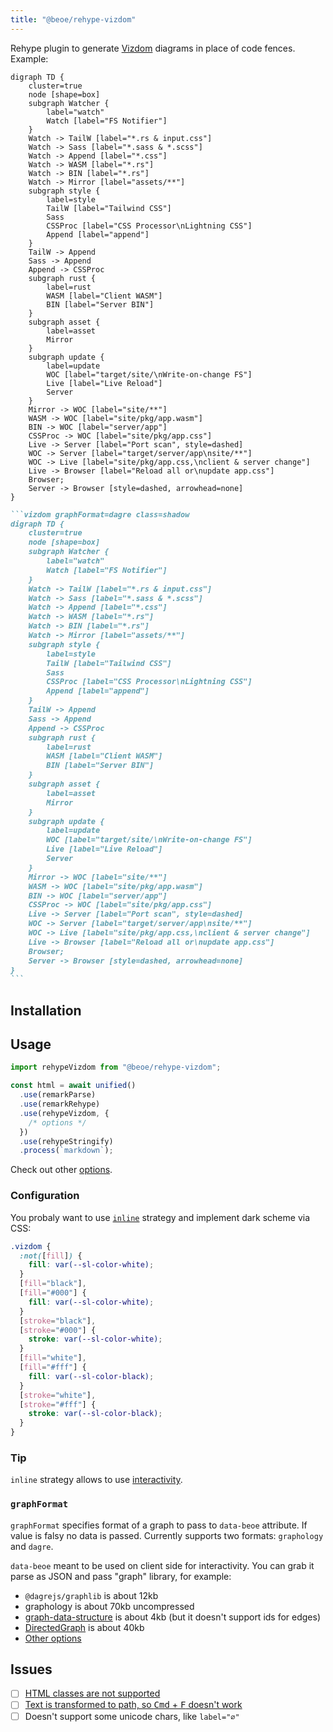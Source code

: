 ```yaml
---
title: "@beoe/rehype-vizdom"
---
```



Rehype plugin to generate [Vizdom](https://vizdom.dev/) diagrams in place of code fences. Example:

<Tabs>
  <TabItem label="Diagram">

```vizdom graphFormat=dagre class=shadow
digraph TD {
    cluster=true
    node [shape=box]
    subgraph Watcher {
        label="watch"
        Watch [label="FS Notifier"]
    }
    Watch -> TailW [label="*.rs & input.css"]
    Watch -> Sass [label="*.sass & *.scss"]
    Watch -> Append [label="*.css"]
    Watch -> WASM [label="*.rs"]
    Watch -> BIN [label="*.rs"]
    Watch -> Mirror [label="assets/**"]
    subgraph style {
        label=style
        TailW [label="Tailwind CSS"]
        Sass
        CSSProc [label="CSS Processor\nLightning CSS"]
        Append [label="append"]
    }
    TailW -> Append
    Sass -> Append
    Append -> CSSProc
    subgraph rust {
        label=rust
        WASM [label="Client WASM"]
        BIN [label="Server BIN"]
    }
    subgraph asset {
        label=asset
        Mirror
    }
    subgraph update {
        label=update
        WOC [label="target/site/\nWrite-on-change FS"]
        Live [label="Live Reload"]
        Server
    }
    Mirror -> WOC [label="site/**"]
    WASM -> WOC [label="site/pkg/app.wasm"]
    BIN -> WOC [label="server/app"]
    CSSProc -> WOC [label="site/pkg/app.css"]
    Live -> Server [label="Port scan", style=dashed]
    WOC -> Server [label="target/server/app\nsite/**"]
    WOC -> Live [label="site/pkg/app.css,\nclient & server change"]
    Live -> Browser [label="Reload all or\nupdate app.css"]
    Browser;
    Server -> Browser [style=dashed, arrowhead=none]
}
```

  </TabItem>
  <TabItem label="Markdown">

````md
```vizdom graphFormat=dagre class=shadow
digraph TD {
    cluster=true
    node [shape=box]
    subgraph Watcher {
        label="watch"
        Watch [label="FS Notifier"]
    }
    Watch -> TailW [label="*.rs & input.css"]
    Watch -> Sass [label="*.sass & *.scss"]
    Watch -> Append [label="*.css"]
    Watch -> WASM [label="*.rs"]
    Watch -> BIN [label="*.rs"]
    Watch -> Mirror [label="assets/**"]
    subgraph style {
        label=style
        TailW [label="Tailwind CSS"]
        Sass
        CSSProc [label="CSS Processor\nLightning CSS"]
        Append [label="append"]
    }
    TailW -> Append
    Sass -> Append
    Append -> CSSProc
    subgraph rust {
        label=rust
        WASM [label="Client WASM"]
        BIN [label="Server BIN"]
    }
    subgraph asset {
        label=asset
        Mirror
    }
    subgraph update {
        label=update
        WOC [label="target/site/\nWrite-on-change FS"]
        Live [label="Live Reload"]
        Server
    }
    Mirror -> WOC [label="site/**"]
    WASM -> WOC [label="site/pkg/app.wasm"]
    BIN -> WOC [label="server/app"]
    CSSProc -> WOC [label="site/pkg/app.css"]
    Live -> Server [label="Port scan", style=dashed]
    WOC -> Server [label="target/server/app\nsite/**"]
    WOC -> Live [label="site/pkg/app.css,\nclient & server change"]
    Live -> Browser [label="Reload all or\nupdate app.css"]
    Browser;
    Server -> Browser [style=dashed, arrowhead=none]
}
```
````

  </TabItem>
</Tabs>

## Installation

<PackageManagers pkg="@beoe/rehype-vizdom" />

## Usage

```js
import rehypeVizdom from "@beoe/rehype-vizdom";

const html = await unified()
  .use(remarkParse)
  .use(remarkRehype)
  .use(rehypeVizdom, {
    /* options */
  })
  .use(rehypeStringify)
  .process(`markdown`);
```

Check out other [options](/start-here/configuration/).

### Configuration

You probaly want to use [`inline`](/start-here/strategy/#inline) strategy and implement dark scheme via CSS:

```css
.vizdom {
  :not([fill]) {
    fill: var(--sl-color-white);
  }
  [fill="black"],
  [fill="#000"] {
    fill: var(--sl-color-white);
  }
  [stroke="black"],
  [stroke="#000"] {
    stroke: var(--sl-color-white);
  }
  [fill="white"],
  [fill="#fff"] {
    fill: var(--sl-color-black);
  }
  [stroke="white"],
  [stroke="#fff"] {
    stroke: var(--sl-color-black);
  }
}
```

### Tip

`inline` strategy allows to use [interactivity](/start-here/interactivity/).

### `graphFormat`

`graphFormat` specifies format of a graph to pass to `data-beoe` attribute. If value is falsy no data is passed. Currently supports two formats: `graphology` and `dagre`.

`data-beoe` meant to be used on client side for interactivity. You can grab it parse as JSON and pass "graph" library, for example:

- `@dagrejs/graphlib` is about 12kb
- graphology is about 70kb uncompressed
- [graph-data-structure](https://www.npmjs.com/package/graph-data-structure) is about 4kb (but it doesn't support ids for edges)
- [DirectedGraph](https://data-structure-typed-docs.vercel.app/classes/DirectedGraph.html) is about 40kb
- [Other options](https://www.npmjs.com/search?q=graph-theory)

## Issues

- [ ] [HTML classes are not supported](https://github.com/vizdom-dev/vizdom/issues/11)
- [ ] [Text is transformed to path, so <kbd>Cmd</kbd> + <kbd>F</kbd> doesn't work](https://github.com/vizdom-dev/vizdom/issues/12)
- [ ] Doesn't support some unicode chars, like `label="∅"`
